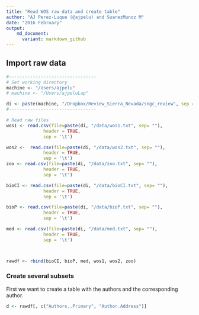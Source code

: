 ```yaml
---
title: "Read WOS raw data and create table"
author: "AJ Perez-Luque (@ajpelu) and SuarezMunoz M"
date: "2016 February"
output:  
    md_document:
      variant: markdown_github
---
```


## Import raw data

```r
#---------------------------------
# Set working directory 
machine <- "/Users/ajpelu"
# machine <- "/Users/ajpeluLap"

di <- paste(machine, "/Dropbox/Review_Sierra_Nevada/sngc_review", sep = "")
#---------------------------------
```


```r
# Read raw files
wos1 <- read.csv(file=paste(di, "/data/wos1.txt", sep= ""),
              header = TRUE,
              sep = '\t')

wos2 <-  read.csv(file=paste(di, "/data/wos2.txt", sep= ""),
              header = TRUE,
              sep = '\t')
zoo <- read.csv(file=paste(di, "/data/zoo.txt", sep= ""),
              header = TRUE,
              sep = '\t')

bioCI <- read.csv(file=paste(di, "/data/bioCI.txt", sep= ""),
              header = TRUE,
              sep = '\t')

bioP <- read.csv(file=paste(di, "/data/bioP.txt", sep= ""),
              header = TRUE,
              sep = '\t')

med <- read.csv(file=paste(di, "/data/med.txt", sep= ""),
              header = TRUE,
              sep = '\t')



rawdf <- rbind(bioCI, bioP, med, wos1, wos2, zoo)
```


### Create several subsets

First we want to create a table with the authors and the corresponding author. 


```r
d <- rawdf[, c("Authors..Primary", "Author.Address")]

```
